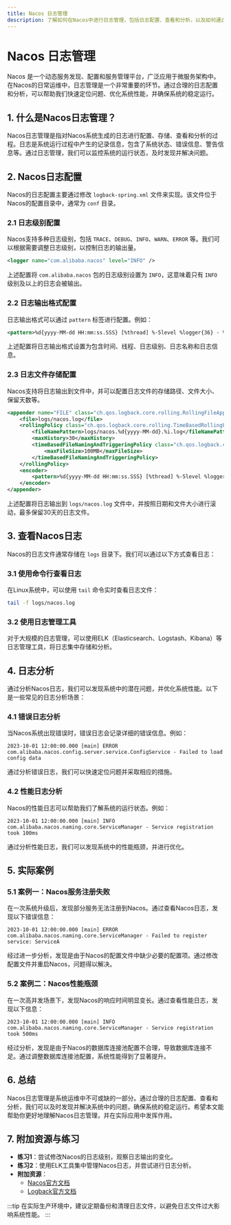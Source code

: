 ```yaml
---
title: Nacos 日志管理
description: 了解如何在Nacos中进行日志管理，包括日志配置、查看和分析，以及如何通过日志进行问题排查和系统优化。
---
```


# Nacos 日志管理

Nacos 是一个动态服务发现、配置和服务管理平台，广泛应用于微服务架构中。在Nacos的日常运维中，日志管理是一个非常重要的环节。通过合理的日志配置和分析，可以帮助我们快速定位问题、优化系统性能，并确保系统的稳定运行。

## 1. 什么是Nacos日志管理？

Nacos日志管理是指对Nacos系统生成的日志进行配置、存储、查看和分析的过程。日志是系统运行过程中产生的记录信息，包含了系统状态、错误信息、警告信息等。通过日志管理，我们可以监控系统的运行状态，及时发现并解决问题。

## 2. Nacos日志配置

Nacos的日志配置主要通过修改 `logback-spring.xml` 文件来实现。该文件位于Nacos的配置目录中，通常为 `conf` 目录。

### 2.1 日志级别配置

Nacos支持多种日志级别，包括 `TRACE`、`DEBUG`、`INFO`、`WARN`、`ERROR` 等。我们可以根据需要调整日志级别，以控制日志的输出量。

```xml
<logger name="com.alibaba.nacos" level="INFO" />
```

上述配置将 `com.alibaba.nacos` 包的日志级别设置为 `INFO`，这意味着只有 `INFO` 级别及以上的日志会被输出。

### 2.2 日志输出格式配置

日志输出格式可以通过 `pattern` 标签进行配置。例如：

```xml
<pattern>%d{yyyy-MM-dd HH:mm:ss.SSS} [%thread] %-5level %logger{36} - %msg%n</pattern>
```

上述配置将日志输出格式设置为包含时间、线程、日志级别、日志名称和日志信息。

### 2.3 日志文件存储配置

Nacos支持将日志输出到文件中，并可以配置日志文件的存储路径、文件大小、保留天数等。

```xml
<appender name="FILE" class="ch.qos.logback.core.rolling.RollingFileAppender">
    <file>logs/nacos.log</file>
    <rollingPolicy class="ch.qos.logback.core.rolling.TimeBasedRollingPolicy">
        <fileNamePattern>logs/nacos.%d{yyyy-MM-dd}.%i.log</fileNamePattern>
        <maxHistory>30</maxHistory>
        <timeBasedFileNamingAndTriggeringPolicy class="ch.qos.logback.core.rolling.SizeAndTimeBasedFNATP">
            <maxFileSize>100MB</maxFileSize>
        </timeBasedFileNamingAndTriggeringPolicy>
    </rollingPolicy>
    <encoder>
        <pattern>%d{yyyy-MM-dd HH:mm:ss.SSS} [%thread] %-5level %logger{36} - %msg%n</pattern>
    </encoder>
</appender>
```

上述配置将日志输出到 `logs/nacos.log` 文件中，并按照日期和文件大小进行滚动，最多保留30天的日志文件。

## 3. 查看Nacos日志

Nacos的日志文件通常存储在 `logs` 目录下。我们可以通过以下方式查看日志：

### 3.1 使用命令行查看日志

在Linux系统中，可以使用 `tail` 命令实时查看日志文件：

```bash
tail -f logs/nacos.log
```

### 3.2 使用日志管理工具

对于大规模的日志管理，可以使用ELK（Elasticsearch、Logstash、Kibana）等日志管理工具，将日志集中存储和分析。

## 4. 日志分析

通过分析Nacos日志，我们可以发现系统中的潜在问题，并优化系统性能。以下是一些常见的日志分析场景：

### 4.1 错误日志分析

当Nacos系统出现错误时，错误日志会记录详细的错误信息。例如：

```log
2023-10-01 12:00:00.000 [main] ERROR com.alibaba.nacos.config.server.service.ConfigService - Failed to load config data
```

通过分析错误日志，我们可以快速定位问题并采取相应的措施。

### 4.2 性能日志分析

Nacos的性能日志可以帮助我们了解系统的运行状态。例如：

```log
2023-10-01 12:00:00.000 [main] INFO  com.alibaba.nacos.naming.core.ServiceManager - Service registration took 100ms
```

通过分析性能日志，我们可以发现系统中的性能瓶颈，并进行优化。

## 5. 实际案例

### 5.1 案例一：Nacos服务注册失败

在一次系统升级后，发现部分服务无法注册到Nacos。通过查看Nacos日志，发现以下错误信息：

```log
2023-10-01 12:00:00.000 [main] ERROR com.alibaba.nacos.naming.core.ServiceManager - Failed to register service: ServiceA
```

经过进一步分析，发现是由于Nacos的配置文件中缺少必要的配置项。通过修改配置文件并重启Nacos，问题得以解决。

### 5.2 案例二：Nacos性能瓶颈

在一次高并发场景下，发现Nacos的响应时间明显变长。通过查看性能日志，发现以下信息：

```log
2023-10-01 12:00:00.000 [main] INFO  com.alibaba.nacos.naming.core.ServiceManager - Service registration took 500ms
```

经过分析，发现是由于Nacos的数据库连接池配置不合理，导致数据库连接不足。通过调整数据库连接池配置，系统性能得到了显著提升。

## 6. 总结

Nacos日志管理是系统运维中不可或缺的一部分。通过合理的日志配置、查看和分析，我们可以及时发现并解决系统中的问题，确保系统的稳定运行。希望本文能帮助你更好地理解Nacos日志管理，并在实际应用中发挥作用。

## 7. 附加资源与练习

- **练习1**：尝试修改Nacos的日志级别，观察日志输出的变化。
- **练习2**：使用ELK工具集中管理Nacos日志，并尝试进行日志分析。
- **附加资源**：
  - [Nacos官方文档](https://nacos.io/zh-cn/docs/what-is-nacos.html)
  - [Logback官方文档](https://logback.qos.ch/manual/index.html)

:::tip
在实际生产环境中，建议定期备份和清理日志文件，以避免日志文件过大影响系统性能。
:::